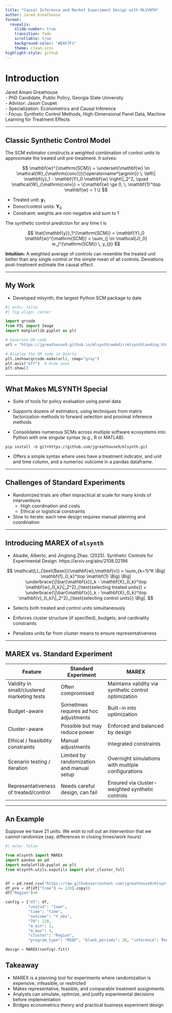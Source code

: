 ```yaml
---
title: "Causal Inference and Market Experiment Design with MLSYNTH"
author: Jared Greathouse
format:
  revealjs: 
    slide-number: true
    transition: fade
    scrollable: true
    background-color: "#EAF7F1"
    theme: clean.scss
highlight-style: github
---
```


# Introduction

Jared Amani Greathouse  
- PhD Candidate, Public Policy, Georgia State University  
- Advisor: Jason Coupet  
- Specialization: Econometrics and Causal Inference  
- Focus: Synthetic Control Methods, High-Dimensional Panel Data, Machine Learning for Treatment Effects  

---

## Classic Synthetic Control Model

The SCM estimator constructs a weighted combination of control units to approximate the treated unit pre-treatment. It solves:  

$$
\mathbf{w}^{\mathrm{SCM}} 
= \underset{\mathbf{w} \in \mathcal{W}_{\mathrm{conv}}}{\operatorname*{argmin}} \; 
\left\| \mathbf{y}_1 - \mathbf{Y}_0 \mathbf{w} \right\|_2^2, 
\quad 
\mathcal{W}_{\mathrm{conv}} = \{\mathbf{w} \ge 0, \; \mathbf{1}^\top \mathbf{w} = 1 \}
$$

- Treated unit: $\mathbf{y}_1$  
- Donor/control units: $\mathbf{Y}_0$  
- Constraint: weights are non-negative and sum to 1  

The synthetic control prediction for any time $t$ is  

$$
\hat{\mathbf{y}}_1^{\mathrm{SCM}} = \mathbf{Y}_0 \mathbf{w}^{\mathrm{SCM}} = \sum_{j \in \mathcal{J}_0} w_j^{\mathrm{SCM}} \, y_{jt}
$$

**Intuition:** A weighted average of controls can resemble the treated unit better than any single control or the simple mean of all controls. Deviations post-treatment estimate the causal effect.


---

## My Work

- Developed mlsynth, the largest Python SCM package to date  

```python
#| echo: false
#| fig-align: center

import qrcode
from PIL import Image
import matplotlib.pyplot as plt

# Generate QR code
url = "https://jgreathouse9.github.io/mlsynth/webdir/mlsynthlanding.html"

# Display the QR code in Quarto
plt.imshow(qrcode.make(url), cmap="gray")
plt.axis("off")  # Hide axes
plt.show()

```
 

---

## What Makes MLSYNTH Special

- Suite of tools for policy evaluation using panel data  

- Supports dozens of estimators, using techniques from matrix factorization methods to forward selection and proximal inference methods

- Consolidates numerous SCMs across multiple software ecosystems into Python with one singular syntax  (e.g., R or MATLAB). 

```shell
pip install -U git+https://github.com/jgreathouse9/mlsynth.git
```

- Offers a simple syntax where uses have a treatment indicator, and unit and time column, and a numerioc outcome in a pandas dataframe.

---

## Challenges of Standard Experiments

- Randomized trials are often impractical at scale for many kinds of interventions
  - High coordination and costs
  - Ethical or logistical constraints    
- Slow to iterate: each new design requires manual planning and coordination 

---

## Introducing MAREX of ```mlsynth```

* Abadie, Alberto, and Jinglong Zhao. (2025). Synthetic Controls for Experimental Design. https://arxiv.org/abs/2108.02196

$$
\mathcal{L}_{\text{Base}}(\mathbf{w},\mathbf{v}) = \sum_{k=1}^K \Big( \mathbf{f}_{I_k}^\top \mathbf{1} \Big) 
\Big[
\underbrace{\|\bar{\mathbf{x}}_k - \mathbf{X}_{I_k}^\top \mathbf{w}_{I_k}\|_2^2}_{\text{selecting treated units}}
+
\underbrace{\|\bar{\mathbf{x}}_k - \mathbf{X}_{I_k}^\top \mathbf{v}_{I_k}\|_2^2}_{\text{selecting control units}}
\Big].
$$

- Selects both treated and control units simultaneously

- Enforces cluster structure (if specified), budgets, and cardinality constraints

- Penalizes units far from cluster means to ensure representativeness

---

## MAREX vs. Standard Experiment

| Feature                                     | Standard Experiment                       | MAREX                                                 |
| ------------------------------------------- | ----------------------------------------- | ----------------------------------------------------- |
| Validity in small/clustered marketing tests | Often compromised                         | Maintains validity via synthetic control optimization |
| Budget-aware                                | Sometimes requires ad hoc adjustments     | Built-in into optimization                            |
| Cluster-aware                               | Possible but may reduce power             | Enforced and balanced by design                       |
| Ethical / feasibility constraints           | Manual adjustments                        | Integrated constraints                                |
| Scenario testing / iteration                | Limited by randomization and manual setup | Overnight simulations with multiple configurations    |
| Representativeness of treated/control       | Needs careful design, can fail            | Ensured via cluster-weighted synthetic controls       |
---

## An Example

Suppose we have 21 units. We wish to roll out an intervention that we cannot randomize (say, differences in closing times/work hours)

```python

#| echo: false

from mlsynth import MAREX
import pandas as pd
import matplotlib.pyplot as plt
from mlsynth.utils.exputils import plot_cluster_full


df = pd.read_csv("https://raw.githubusercontent.com/jgreathouse9/mlsynth/refs/heads/main/basedata/Curacao_EXP_922.csv")
df_pre = df[df["time"] <= 120].copy()
df["Region"]=0

config = {"df": df,
          "unitid": "town",
          "time": "time",
          "outcome": "Y_obs",
          "T0": 128,
          "m_min": 1,
          "m_max": 3,
          "cluster": "Region",
          "program_type": "MIQP", "blank_periods": 28, "inference": True, "display_graph": True}

design = MAREX(config).fit()
```

## Takeaway

- MAREX is a planning tool for experiments where randomization is expensive, infeasible, or restricted  
- Makes representative, feasible, and comparable treatment assignments  
- Analysts can simulate, optimize, and justify experimental decisions before implementation  
- Bridges econometrics theory and practical business experiment design

